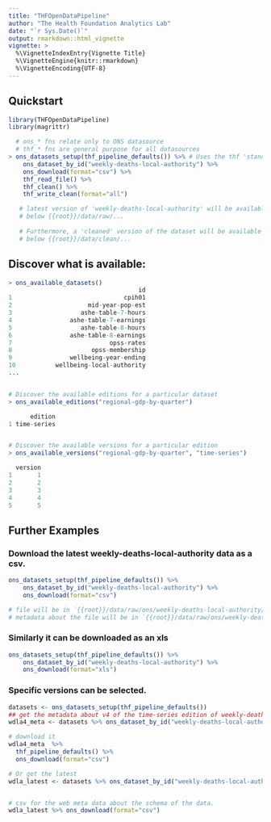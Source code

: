 ```yaml
---
title: "THFOpenDataPipeline"
author: "The Health Foundation Analytics Lab"
date: "`r Sys.Date()`"
output: rmarkdown::html_vignette
vignette: >
  %\VignetteIndexEntry{Vignette Title}
  %\VignetteEngine{knitr::rmarkdown}
  %\VignetteEncoding{UTF-8}
---
```


## Quickstart

<!-- Important that eval = FALSE here, otherwise building the vignette downloads data from the ONS API, which is not desirable. -->
```r

library(THFOpenDataPipeline)
library(magrittr)

  # ons_* fns relate only to ONS datasource
  # thf_* fns are general purpose for all datasources
> ons_datasets_setup(thf_pipeline_defaults()) %>% # Uses the thf 'standards' for location and format
	ons_dataset_by_id("weekly-deaths-local-authority") %>%
	ons_download(format="csv") %>%
	thf_read_file() %>%  
	thf_clean() %>%
	thf_write_clean(format="all")

   # latest version of 'weekly-deaths-local-authority' will be available as a csv 
   # below {{root}}/data/raw/...
   
   # Furthermore, a 'cleaned' version of the dataset will be available as a csv,xlsx, and rds
   # below {{root}}/data/clean/...
```


## Discover what is available:

<!-- Important that eval = FALSE here, otherwise building the vignette downloads data from the ONS API, which is not desirable. -->
```r
> ons_available_datasets()
                                    id
1                               cpih01
2                     mid-year-pop-est
3                   ashe-table-7-hours
4                ashe-table-7-earnings
5                   ashe-table-8-hours
6                ashe-table-8-earnings
7                           opss-rates
8                      opss-membership
9                wellbeing-year-ending
10           wellbeing-local-authority
...


# Discover the available editions for a particular dataset
> ons_available_editions("regional-gdp-by-quarter")

      edition
1 time-series


# Discover the available versions for a particular edition
> ons_available_versions("regional-gdp-by-quarter", "time-series")

  version
1       1
2       2
3       3
4       4
5       5
```

## Further Examples

### Download the latest weekly-deaths-local-authority data as a csv.

<!-- Important that eval = FALSE here, otherwise building the vignette downloads data from the ONS API, which is not desirable. -->
```r
ons_datasets_setup(thf_pipeline_defaults()) %>%
	ons_dataset_by_id("weekly-deaths-local-authority") %>%
	ons_download(format="csv")

# file will be in `{{root}}/data/raw/ons/weekly-deaths-local-authority/time-series/vN.csv`
# metadata about the file will be in `{{root}}/data/raw/ons/weekly-deaths-local-authority/time-series/vN.csv.meta.json`
```

### Similarly it can be downloaded as an xls
<!-- Important that eval = FALSE here, otherwise building the vignette downloads data from the ONS API, which is not desirable. -->
```r
ons_datasets_setup(thf_pipeline_defaults()) %>%
	ons_dataset_by_id("weekly-deaths-local-authority") %>%
	ons_download(format="xls")
```


### Specific versions can be selected.
<!-- Important that eval = FALSE here, otherwise building the vignette downloads data from the ONS API, which is not desirable. -->
```r
datasets <- ons_datasets_setup(thf_pipeline_defaults())
## get the metadata about v4 of the time-series edition of weekly-deaths-local-authority dataset.
wdla4_meta <- datasets %>% ons_dataset_by_id("weekly-deaths-local-authority", edition="time-series", version=4)

# download it
wdla4_meta  %>% 
  thf_pipeline_defaults() %>% 
  ons_download(format="csv")

# Or get the latest
wdla_latest <- datasets %>% ons_dataset_by_id("weekly-deaths-local-authority", edition="time-series")


# csv for the web meta data about the schema of the data.
wdla_latest %>% ons_download(format="csv")

```
